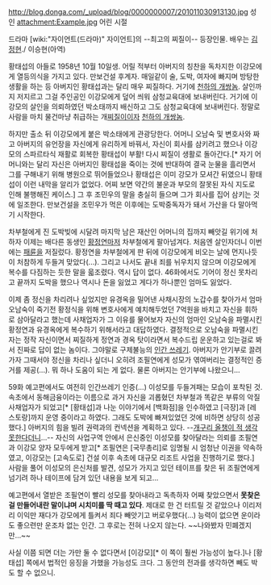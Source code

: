 http://blog.donga.com/_upload/blog/0000000007/201011030913130.jpg
성인
attachment:Example.jpg
어린 시절

드라마 [wiki:"자이언트(드라마)" 자이언트]의 --최고의 찌질이-- 등장인물. 배우는 [[김정현]]./ 이승현(아역)
 
황태섭의 아들로 1958년 10월 10일생. 어릴 적부터 아버지의 칭찬을 독차지한 이강모에게 열등의식을 가지고 있다. 만보건설 후계자. 매일같이 술, 도박, 여자에 빠지며 방탕한 생활을 하는 등 아버지인 황태섭과는 달리 매우 찌질하다. 거기에 [[천하의 개쌍놈]]. 살인까지 저지르고 그걸 주인공인 이강모에게 덮어 씌워 삼청교육대에 보내버린다. 거기에 이강모의 살인을 의뢰하였던 박소태까지 배신하고 그도 삼청교육대에 보내버린다. 정말로 사람을 마치 물건마냥 취급하는 개[[찌질이]]이자 [[천하의 개쌍놈]].

하지만 출소 뒤 이강모에게 붙은 박소태에게 관광당한다. 
어머니 오남숙 및 변호사와 짜고 아버지의 유언장을 자신에게 유리하게 바꿔서, 자신이 회사를 삼키려고 했으나 이강모의 스파르타식 재활로 회복한 황태섭이 부활! 다시 찌질이 생활로 돌아간다.[* 자기 어머니와는 달리 자신은 아버지인 황태섭을 죽이는 것에 반대하여 결국 눈물을 흘리면서 그를 구해내기 위해 병원으로 뛰어들었으나 황태섭은 이미 강모가 모셔간 뒤였으니 황태섭이 이런 내막을 알리가 없었다. 어찌 보면 약간의 불운과 부모의 잘못된 자식 지도로 인해 불행해진 케이스.] 그 후 조민우의 말을 충실히 들으며 그가 회사를 집어 삼키는 것에 일조한다. 만보건설을 조민우가 먹은 이후에는 도박중독자가 돼서 가산을 다 말아먹기 시작한다. 

차부철에게 진 도박빚에 시달려 마지막 남은 재산인 어머니의 집까지 빼앗길 위기에 처하자 이제는 배다른 동생인 [[황정연]]마저 차부철에게 팔아넘겨다. 처음엔 살인자더니 이번에는 [[패륜]]을 저질렀다. 황정연을 차부철에게 판 뒤에 이강모에게 비오는 날에 먼지나듯이 처참하게 두들겨 맞았다(...). 그리고 나서도 끝내 죄를 뉘우치지 않으며 이강모에게 복수를 다짐하는 듯한 말을 읇조렸다. 역시 답이 없다. 46화에서도 기어이 정신 못차리고 끝까지 도박을 했으나 역시나 돈을 잃었고 게다가 하나뿐인 엄마도 잃었다. 

이제 좀 정신을 차리려나 싶었지만 유경옥을 밀어낸 사채시장의 노갑수를 찾아가서 엄마 오남숙이 죽기전 황정식을 위해 변호사에게 예치해두었던 7억원을 바치고 자신을 휘하로 삼아달라고 했는데 사채업자가 그 이유를 물어보자 자신의 엄마인 오남숙을 파멸시킨 황정연과 유경옥에게 복수하기 위해서라고 대답하였다. 결정적으로 오남숙을 파멸시킨 자는 정작 자신이면서 찌질하게 정연과 경옥 탓이라면서 복수드립 운운하고 있는걸로 봐서 진짜로 답이 없는 놈이다. 그야말로 구제불능의 [[인간 쓰레기]]. 아버지가 안기부로 끌려가자 그때서야 정신을 차리나 싶더니 오히려 조필연에게 성모가 엮여버리는 결정적인 증거를 제공(...). 뭐 하나 도움이 되는 게 없다. 물론 아버지는 안기부에 나왔으니...

59화 예고편에서도 여전히 인간쓰레기 인증(...) 이성모를 두들겨패는 모습이 포착된 것. 속초에서 동해금융이라는 이름으로 과거 자신을 괴롭혔던 차부철과 똑같은 부류의 악질 사채업자가 되었고[* [황태섭]과 나눈 이야기에서 [백화점]을 인수하였고 [극장]과 [레스토랑]까지 운영 중이라고 하였다. 그래도 도박에 빠져있었던 것에 비하면 상당히 성공했다.] 아버지의 힘을 빌려 권력과의 컨넥션을 계획하고 있다. --[[개구리 올챙이 시절 모른다|개구리 올챙이 적 생각 못한다]]더니...--
자신의 사업구역 안에서 은신중인 이성모를 찾아달라는 의뢰를 조필연과 이강모 양자 모두에게 받고[* 조필연은 [국무총리]로 임명될 시 엄청난 이권을 약속하였고, 이강모는 [고속도로] 건설 이후 속초에 대규모 리조트 사업을 진행하기로 했다.]  사람을 풀어 이성모의 은신처를 발견, 성모가 가지고 있던 테이프를 찾은 뒤 조필연에게 넘기려 하나 테이프에 담겨 있던 내용을 보게 되고...

예고편에서 열받은 조필연이 빨리 성모를 찾아내라고 독촉하자 어째 찾았으면서 '''못찾은걸 만들어내란 말이냐며 시치미를 딱 때고 있다'''. 제대로 한 건 터트릴 것 같았으나 이리저리 이익만 재다가 강모에게 틀켜서 죄다 빼앗기고 버로우했다(...) 능력이 없으면 운이라도 좋으련만 운조차 없는 인간. 그 후로는 전혀 나오지 않는다. ~~나와봤자 민폐겠지만...~~

사실 이쯤 되면 더는 가만 둘 수 없다면서 [이강모][* 이 쪽이 훨씬 가능성이 높다.]나 [황태섭] 쪽에서 법적인 응징을 가했을 가능성도 크다. 그 동안의 전과를 생각하면 빼도 박도 할 수 없으니. 
